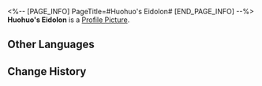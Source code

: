 <%-- [PAGE_INFO]
PageTitle=#Huohuo's Eidolon#
[END_PAGE_INFO] --%>
{{Item Infobox
|id          = 11217
|image       = Item Huohuo's Eidolon.png
|type        = Eidolon Activation Material
|invCategory = 
|rarity      = 5
|effect      = Material for raising Huohuo's Eidolon Level.
|description = 
}}
'''Huohuo's Eidolon''' is a [[Profile Picture]].

==Other Languages==
{{Other Languages
|en   = Huohuo's Eidolon
|zhs  = 【藿藿】的星魂
|zht  = 【藿藿】的星魂
|ja   = 「フォフォ」の星魂
|ko   = [곽향]의 성혼
|es   = Eidolon de Huohuo
|fr   = Eidolon de Huohuo
|ru   = Эйдолон Хохо
|th   = Eidolon ของ Huohuo
|vi   = Tinh Hồn Huohuo
|de   = Huohuos Eidolon
|id   = Huohuo's Eidolon
|pt   = Eidolon de Huohuo
}}

==Change History==
{{Change History|1.5}}